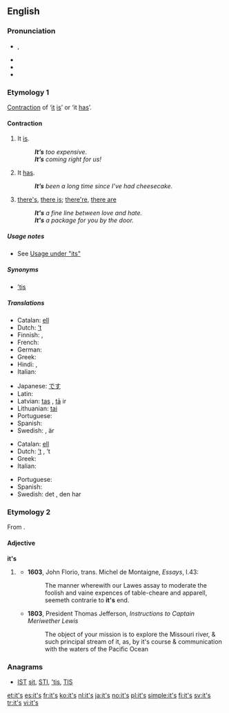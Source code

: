 ==English==

===Pronunciation===
* {{IPA|/ɪts/}}, {{X-SAMPA|/Its/}}
* {{audio|en-us-it's.ogg|Audio (US)}}
* {{rhymes|ɪts}}
* {{homophones|its}}

===Etymology 1===
[[contraction|Contraction]] of ‘[[it]] [[is]]’ or ‘it [[has]]’.

====Contraction====
{{en-cont}}

# It [[is]].
#: '''''It’s''' too expensive.''
#: '''''It’s''' coming right for us!''
# It [[has]].
#: '''''It’s''' been a long time since I’ve had cheesecake.''
# {{colloquial}}<!--I think AAV/ebonixx--> [[there's]], [[there is]]; [[there're]], [[there are]]
#: '''''It's''' a fine line between love and hate.''
#: '''''It's''' a package for you by the door.''

=====Usage notes=====
* See [[its#Usage notes|Usage under "its"]]

=====Synonyms=====
* {{sense|it is}} [[’tis]]

=====Translations=====
{{trans-top|it is}}
* Catalan: [[ell]] {{t|ca|és}}
* Dutch: [[’t]] {{t|nl|is}}
* Finnish: {{t|fi|se on}}, {{t|fi|on}}
* French: {{t-|fr|c'est}}
* German: {{t+|de|es}} {{t+|de|ist}}
* Greek: {{t+|el|είναι|tr=eínai}}
* Hindi: {{t|hi|यह है|sc=Deva}}, {{t|hi|यह है|tr=yahe hai|sc=Deva}}
* Italian: {{t+|it|è}}
{{trans-mid}}
* Japanese: [[desu#Japanese|です]] {{qualifier|desu}}
* Latin: {{t|la|est}}
* Latvian: [[tas]] {{t|lv|ir}}, [[tā]] ir
* Lithuanian: [[tai]] {{t|lt|yra}}
* Portuguese: {{t+|pt|é}}
* Spanish: {{t-|es|es}}
* Swedish: {{t|sv|det}} {{t|sv|är}}, {{t|sv|den}} är
{{trans-bottom}}

{{trans-top|it has}}
* Catalan: [[ell]] {{t|ca|té}}
* Dutch: [[’t]] {{t|nl|heeft}}, ’t {{t|nl|is}}
* Greek: {{t|el|έχει|tr=échei}}
* Italian: {{t+|it|ha}}
{{trans-mid}}
* Portuguese: {{t+|pt|tem}}
* Spanish: {{t+|es|ha}}
* Swedish: det {{t|sv|har}}, den har
{{trans-bottom}}

===Etymology 2===
From {{compound|it|'s}}.

====Adjective====
'''it's'''

# {{context|now|_|nonstandard}} {{alternative form of|its}}
#* '''1603''', John Florio, trans. Michel de Montaigne, ''Essays'', I.43:
#*: The manner wherewith our Lawes assay to moderate the foolish and vaine expences of table-cheare and apparell, seemeth contrarie to '''it's''' end.
#* '''1803''', President Thomas Jefferson, ''Instructions to Captain Meriwether Lewis''
#*: The object of your mission is to explore the Missouri river, & such principal stream of it, as, by it's course & communication with the waters of the Pacific Ocean

===Anagrams===
* [[IST#English|IST]] [[sit#English|sit]], [[STI#English|STI]], [['tis#English|'tis]], [[TIS#English|TIS]]

[[et:it's]]
[[es:it's]]
[[fr:it's]]
[[ko:it's]]
[[nl:it's]]
[[ja:it's]]
[[no:it's]]
[[pl:it's]]
[[simple:it's]]
[[fi:it's]]
[[sv:it's]]
[[tr:it's]]
[[vi:it's]]